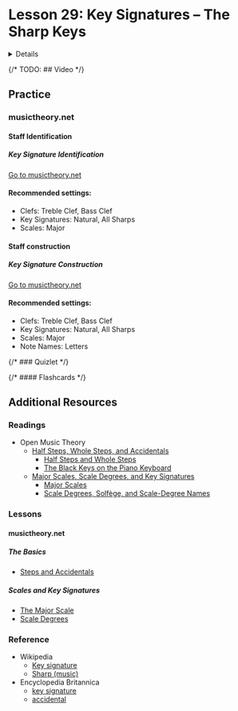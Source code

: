 

# Lesson 29: Key Signatures – The Sharp Keys

<Details summary="Learning Objective">
  **7.E:** Build sharp and flat key signatures using the order of sharps and flats.
</Details>

{/* TODO: ## Video */}

## Practice

### musictheory.net

#### Staff Identification

##### Key Signature Identification

<a className="button button--outline button--info" href="https://www.musictheory.net/exercises/keysig">Go to musictheory.net</a>

#### Recommended settings:
- Clefs: Treble Clef, Bass Clef
- Key Signatures: Natural, All Sharps
- Scales: Major

#### Staff construction

##### Key Signature Construction

<a className="button button--outline button--info" href="https://www.musictheory.net/exercises/keysig-construction">Go to musictheory.net</a>

#### Recommended settings:
- Clefs: Treble Clef, Bass Clef
- Key Signatures: Natural, All Sharps
- Scales: Major
- Note Names: Letters

{/* ### Quizlet */}

{/* #### Flashcards */}

## Additional Resources

### Readings

- Open Music Theory
  - [Half Steps, Whole Steps, and Accidentals](https://viva.pressbooks.pub/openmusictheory/chapter/half-and-whole-steps/)
    - [Half Steps and Whole Steps](https://viva.pressbooks.pub/openmusictheory/chapter/half-and-whole-steps/#chapter-1384-section-1)
    - [The Black Keys on the Piano Keyboard](https://viva.pressbooks.pub/openmusictheory/chapter/half-and-whole-steps/#chapter-1384-section-3)
  - [Major Scales, Scale Degrees, and Key Signatures](https://viva.pressbooks.pub/openmusictheory/chapter/half-and-whole-steps/)
    - [Major Scales](https://viva.pressbooks.pub/openmusictheory/chapter/major-scales/#chapter-82-section-1)
    - [Scale Degrees, Solfège, and Scale-Degree Names](https://viva.pressbooks.pub/openmusictheory/chapter/major-scales/#chapter-82-section-2)

### Lessons

#### musictheory.net

##### The Basics
- [Steps and Accidentals](https://www.musictheory.net/lessons/20)

##### Scales and Key Signatures
- [The Major Scale](https://www.musictheory.net/lessons/21)
- [Scale Degrees](https://www.musictheory.net/lessons/23)

### Reference
- Wikipedia
  - [Key signature](https://en.wikipedia.org/wiki/Key_signature)
  - [Sharp (music)](https://en.wikipedia.org/wiki/Sharp_(music))
- Encyclopedia Britannica
  - [key signature](https://www.britannica.com/art/key-signature)
  - [accidental](https://www.britannica.com/art/accidental)
    